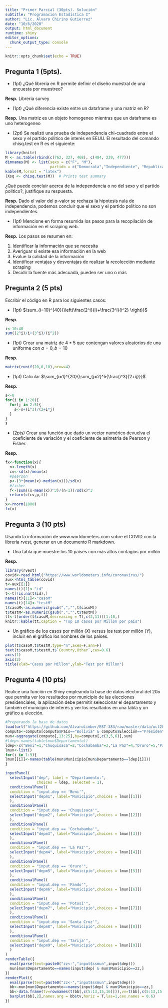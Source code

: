 ```yaml
---
title: "Primer Parcial (30pts). Solución"
subtitle: "Programacion Estadística I"
author: "Lic. Alvaro Chirino Gutierrez"
date: "10/6/2020"
output: html_document
runtime: shiny
editor_options: 
  chunk_output_type: console
---
```


```r
knitr::opts_chunk$set(echo = TRUE)
```

## Pregunta 1 (5pts).
  * (1pt) ¿Qué libreria en R permite definir el diseño muestral de una encuesta por muestreo?
  
**Resp.** Libreria survey
  
  * (1pt) ¿Qué diferencia existe entre un dataframe y una matriz en R? 
  
**Resp.** Una matriz es un objeto homogeneo mientras que un dataframe es uno heterogeneo 

  * (2pt) Se realizó una prueba de independencia chi-cuadrado entre el sexo y el partido pólitico de interés en EEUU. El resultado del comando chisq.test en R es el siguiente:
  
```r
library(knitr)
M <- as.table(rbind(c(762, 327, 468), c(484, 239, 477)))
dimnames(M) <- list(sexo = c("F", "M"),
                    partido = c("Democrata","Independiente", "Republicano"))
kable(M,format = "latex")
(Xsq <- chisq.test(M))  # Prints test summary
```
 ¿Qué puede concluir acerca de la independencia o no del sexo y el partido politico?, justifique su respuesta.

**Resp.** Dado el valor del p-valor se rechaza la hipotesis nula de independencia, podemos concluir que el sexo y el partido político no son independientes.
  
  * (1pt) Mencione en forma resumida los pasos para la recopilación de información en el scraping web.

**Resp.** Los pasos se resumen en:

  1. Identificar la información que se necesita
  2. Averiguar si existe esa información en la web
  3. Evalue la calidad de la información 
  4. Identificar ventajas y desventajas de realizar la recolección mediante scraping
  5. Decidir la fuente más adecuada, pueden ser uno o más 
  

## Pregunta 2 (5 pts)

Escribir el código en R para los siguientes casos:

  * (1pt) $\sum_{i=10}^{40}{\left(\frac{2^i}{i}+\frac{3^i}{i^2} \right)}$
  
**Resp.**

```r
i<-10:40
sum((2^i)/i+(3^i)/(i^2))
```

  * (1pt) Crear una matriz de $4*5$ que contengan valores aleatorios de una uniforme con $a=0, b=10$
  
**Resp.**

```r
matrix(runif(20,0,10),nrow=4)
```  

  * (1pt) Calcular $\sum_{i=1}^{20}{\sum_{j=2}^5{\frac{i^3}{2+ij}}}$
  
**Resp.**

```r
s<-0
for(i in 1:20){
  for(j in 2:5){
    s<-s+(i^3)/(2+i*j)
  }
}
s  
```
  
  * (2pts) Crear una función que dado un vector numérico devuelva el coeficiente de variación y el coeficiente de asimetría de Pearson y Fisher.

**Resp.**

```r
fx<-function(x){
  n<-length(x)
  cv<-sd(x)/mean(x)
  #pearson
  p<-(3*(mean(x)-median(x)))/sd(x)
  #fisher
  f<-(sum((x-mean(x))^3)/(n-1))/sd(x)^3
  return(c(cv,p,f))
}
x<-rnorm(1000)
fx(x)
```

## Pregunta 3 (10 pts) 
Usando la información de www.worldometers.com sobre el COVID con la libreria rvest, generar en un documento R markdown.

  * Una tabla que muestre los 10 países con más altos contagios por millón

**Resp.**

```r
library(rvest)
covid<-read_html("https://www.worldometers.info/coronavirus/")
aux<-html_table(covid)
t<-aux[[1]]
names(t)[1]<-"id"
t<-t[!is.na(t$id),]
names(t)[11]<-"casoM"
names(t)[14]<-"testM"
t$casoM<-as.numeric(gsub(",","",t$casoM))
t$testM<-as.numeric(gsub(",","",t$testM))
tt<-t[order(t$casoM,decreasing = T),c(2,11)][1:10,]
knitr::kable(tt,caption = "Top 10 casos por Millon por país")
```

  * Un gráfico de los casos por millón ($X$) versus los test por millón ($Y$), incluir en el gráfico los nombres de los países.
  
```r
plot(t$casoM,t$testM,type="n",axes=F,ann=F)
text(t$casoM,t$testM,t$`Country,Other`,cex=0.6)
axis(1)
axis(2)
title(xlab="Casos por Millon",ylab="Test por Millon")
```

## Pregunta 4 (10 pts) 
Realice una función en Shiny empleando la base de datos electoral del $20o$ que permita ver los resultados por municipio de las elecciones presidenciales, la aplicación debe permitir seleccionar el departamento y también el municipio de interés y ver los resultados en una tabla y un gráfico a elección. 

```r
#Preparando la base de datos
load(url("https://github.com/AlvaroLimber/EST-383/raw/master/data/oct20.RData"))
computo<-computo[computo$País=="Bolivia" & computo$Elección=="Presidente y Vicepresidente",]
mun<-aggregate(computo[,13:25],by=computo[,c(3,5,6)],sum)
#ldep<-names(table(mun$Departamento))
ldep<-c("Beni"=1,"Chuquisaca"=2,"Cochabamba"=3,"La Paz"=4,"Oruro"=5,"Pando"=6,"Potosí"=7,"Santa Cruz"=8,"Tarija"=9)
lmun<-list()
for(i in 1:9){
lmun[[i]]<-names(table(mun$Municipio[mun$Departamento==ldep[i]]))  
}

```


```r
inputPanel(
  selectInput("dep", label = "Departamento:",
              choices = ldep, selected = 1),
  conditionalPanel(
  condition = "input.dep == 'Beni'",
  selectInput("depm1", label="Municipio",choices = lmun[[1]])
  ),
  conditionalPanel(
  condition = "input.dep == 'Chuquisaca'",
  selectInput("depm2", label="Municipio",choices = lmun[[2]])
  ),
  conditionalPanel(
  condition = "input.dep == 'Cochabamba'",
  selectInput("depm3", label="Municipio",choices = lmun[[3]])
  ),
  conditionalPanel(
  condition = "input.dep == 'La Paz'",
  selectInput("depm4", label="Municipio",choices = lmun[[4]])
  ),
  conditionalPanel(
  condition = "input.dep == 'Oruro'",
  selectInput("depm5", label="Municipio",choices = lmun[[5]])
  ),
  conditionalPanel(
  condition = "input.dep == 'Pando'",
  selectInput("depm6", label="Municipio",choices = lmun[[6]])
  ),
  conditionalPanel(
  condition = "input.dep == 'Potosí'",
  selectInput("depm7", label="Municipio",choices = lmun[[7]])
  ),
  conditionalPanel(
  condition = "input.dep == 'Santa Cruz'",
  selectInput("depm8", label="Municipio",choices = lmun[[8]])
  ),
  conditionalPanel(
  condition = "input.dep == 'Tarija'",
  selectInput("depm9", label="Municipio",choices = lmun[[9]])
  )
)
renderTable({
  eval(parse(text=paste0("zz<-","input$ssmun",input$dep)))
  mun[mun$Departamento==names(input$dep) & mun$Municipio==zz,]
})
renderPlot({
  eval(parse(text=paste0("zz<-","input$ssmun",input$dep)))
  bb<-mun[mun$Departamento==names(input$dep) & mun$Municipio==zz,]
  bb<-data.frame(tv=rownames(t(bb[,c(5:13,15,16)])),vv=t(bb[,c(5:13,15,16)]))
  barplot(bb[,2],names.arg = bb$tv,horiz = T,las=1,cex.names = 0.6)
})
```
